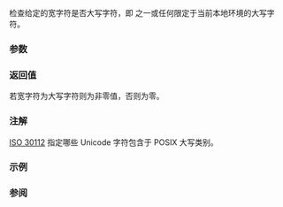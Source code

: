 {{cpp/title|iswupper}}
{{cpp/string/wide/navbar}}
{{ddcl|header=cwctype|
int iswupper( std::wint_t ch );
}}

检查给定的宽字符是否大写字符，即 {{tt|ABCDEFGHIJKLMNOPQRSTUVWXYZ}} 之一或任何限定于当前本地环境的大写字符。

{{cpp/string/wide/wint_t args}}

===参数===
{{par begin}}
{{par|ch|宽字符}}
{{par end}}

===返回值===
若宽字符为大写字符则为非零值，否则为零。

===注解===
[https://www.open-std.org/JTC1/SC35/WG5/docs/30112d10.pdf ISO 30112] 指定哪些 Unicode 字符包含于 POSIX 大写类别。

===示例===
{{example
|code=
#include &lt;clocale&gt;
#include &lt;cwctype&gt;
#include &lt;iostream&gt;

int main()
{
    wchar_t c = L'\u053d'; // 亚美尼亚文大写字母 xeh ('Խ')

    std::cout &lt;&lt; std::hex &lt;&lt; std::showbase &lt;&lt; std::boolalpha;
    std::cout &lt;&lt; "默认本地环境中, iswupper("
              &lt;&lt; static_cast&lt;std::wint_t&gt;(c) &lt;&lt; ") = "
              &lt;&lt; static_cast&lt;bool&gt;(std::iswupper(c)) &lt;&lt; '\n';

    std::setlocale(LC_ALL, "en_US.utf8");
    std::cout &lt;&lt; "Unicode 本地环境中, iswupper("
              &lt;&lt; static_cast&lt;std::wint_t&gt;(c) &lt;&lt; ") = "
              &lt;&lt; static_cast&lt;bool&gt;(std::iswupper(c)) &lt;&lt; '\n';
}
|output=
默认本地环境中, iswupper(0x53d) = false
Unicode 本地环境中, iswupper(0x53d) = true
}}

===参阅===
{{dsc begin}}
{{dsc inc|cpp/locale/dsc isupper}}
{{dsc inc|cpp/string/byte/dsc isupper}}
{{dsc see c|c/string/wide/iswupper}}
{{dsc end}}
{{cpp/string/character classes}}

{{langlinks|de|en|es|fr|it|ja|pt|ru}}
